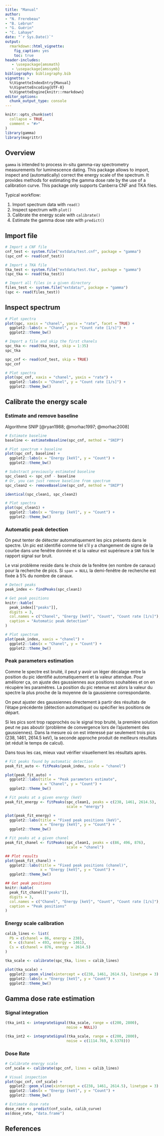 ```yaml
---
title: "Manual"
author:
- "N. Frerebeau"
- "B. Lebrun"
- "G. Guérin"
- "C. Lahaye"
date: "`r Sys.Date()`"
output:
  rmarkdown::html_vignette:
    fig_caption: yes
    toc: true
header-includes:
   - \usepackage{amsmath}
   - \usepackage{amssymb}
bibliography: bibliography.bib
vignette: >
  %\VignetteIndexEntry{Manual}
  %\VignetteEncoding{UTF-8}
  %\VignetteEngine{knitr::rmarkdown}
editor_options: 
  chunk_output_type: console
---
```


```r
knitr::opts_chunk$set(
  collapse = TRUE,
  comment = "#>"
)
library(gamma)
library(magrittr)
```

## Overview

`gamma` is intended to process in-situ gamma-ray spectrometry measurements for luminescence dating. This package allows to import, inspect and (automatically) correct the energy scale of the spectrum. It provides methods for estimating the gamma dose rate by the use of a calibration curve. This package only supports Canberra CNF and TKA files.

Typical workflow:

1. Import spectrum data with `read()`
2. Inspect spectrum with `plot()`
3. Calibrate the energy scale with `calibrate()`
4. Estimate the gamma dose rate with `predict()`

## Import file
```r
# Import a CNF file
cnf_test <- system.file("extdata/test.cnf", package = "gamma")
(spc_cnf <- read(cnf_test))

# Import a TKA file
tka_test <- system.file("extdata/test.tka", package = "gamma")
(spc_tka <- read(tka_test))

# Import all files in a given directory
files_test <- system.file("extdata/", package = "gamma")
(spc <- read(files_test))
```

## Inspect spectrum
```r
# Plot spectra
plot(spc, xaxis = "chanel", yaxis = "rate", facet = TRUE) +
  ggplot2::labs(x = "Chanel", y = "Count rate [1/s]") +
  ggplot2::theme_bw()
```

```r
# Import a file and skip the first chanels
spc_tka <- read(tka_test, skip = 1:35)
spc_tka

spc_cnf <- read(cnf_test, skip = TRUE)
spc_cnf

# Plot spectra
plot(spc_cnf, xaxis = "chanel", yaxis = "rate") +
  ggplot2::labs(x = "Chanel", y = "Count rate [1/s]") +
  ggplot2::theme_bw()
```

## Calibrate the energy scale
### Estimate and remove baseline
Algorithme SNIP [@ryan1988; @morhac1997; @morhac2008]

```r
# Estimate baseline
baseline <- estimateBaseline(spc_cnf, method = "SNIP")

# Plot spectrum + baseline
plot(spc_cnf, baseline) +
  ggplot2::labs(x = "Energy [keV]", y = "Count") +
  ggplot2::theme_bw()
```

```r
# Substract previously estimated baseline
spc_clean1 <- spc_cnf - baseline
# Or, you can just remove baseline from spectrum
spc_clean2 <- removeBaseline(spc_cnf, method = "SNIP")

identical(spc_clean1, spc_clean2)

# Plot spectra
plot(spc_clean1) +
  ggplot2::labs(x = "Energy [keV]", y = "Count") +
  ggplot2::theme_bw()
```

### Automatic peak detection
On peut tenter de détecter automatiquement les pics présents dans le spectre.
Un pic est identifié comme tel s'il y a changement de signe de la courbe dans une fenêtre donnée et si la valeur est supérieure a `SNR` fois le rapport signal sur bruit.

Le vrai problème reside dans le choix de la fenêtre (en nombre de canaux) pour la recherche de pics.
Si `span = NULL` la demi-fenêtre de recherche est fixée à 5% du nombre de canaux.

```r
# Detect peaks
peak_index <- findPeaks(spc_clean1)

# Get peak positions
knitr::kable(
  peak_index[["peaks"]],
  digits = 3,
  col.names = c("Chanel", "Energy [keV]", "Count", "Count rate [1/s]"),
  caption = "Automatic peak detection"
)

# Plot spectrum
plot(peak_index, xaxis = "chanel") +
  ggplot2::labs(x = "Chanel", y = "Count") +
  ggplot2::theme_bw()
```

### Peak parameters estimation
Comme le spectre est bruité, il peut y avoir un léger décalage entre la position du pic identifié automatiquement et la valeur attendue. Pour améliorer ça, on ajuste des gaussiennes aux positions souhaitées et on en récupère les paramètres. La position du pic retenue est alors la valeur du spectre la plus proche de la moyenne de la gaussienne correspondante.

On peut ajuster des gaussiennes directement à partir des résultats de l'étape précédente (détection automatique) ou spécifier les positions de départ.

Si les pics sont trop rapprochés ou le signal trop bruité, la première solution peut ne pas aboutir (problème de convergence lors de l'ajustement des gaussiennes). Dans la mesure où on est interessé par seulement trois pics (238, 1461, 2614.5 keV), la seconde approche produit de meilleurs résultats (et réduit le temps de calcul).

Dans tous les cas, mieux vaut vérifier visuellement les résultats après.

```r
# Fit peaks found by automatic detection
peak_fit_auto <- fitPeaks(peak_index, scale = "chanel")

plot(peak_fit_auto) +
  ggplot2::labs(title = "Peak parameters estimate", 
                x = "Chanel", y = "Count") +
  ggplot2::theme_bw()
```

```r
# Fit peaks at a given energy (keV)
peak_fit_energy <- fitPeaks(spc_clean1, peaks = c(238, 1461, 2614.5), 
                            scale = "energy")

plot(peak_fit_energy) +
  ggplot2::labs(title = "Fixed peak positions (keV)",
                x = "Energy [keV]", y = "Count") +
  ggplot2::theme_bw()

# Fit peaks at a given chanel
peak_fit_chanel <- fitPeaks(spc_clean1, peaks = c(86, 496, 876),
                            scale = "chanel")

## Plot results
plot(peak_fit_chanel) +
  ggplot2::labs(title = "Fixed peak positions (chanel)",
                x = "Energy [keV]", y = "Count") +
  ggplot2::theme_bw()

## Get peak positions
knitr::kable(
  peak_fit_chanel[["peaks"]],
  digits = 3,
  col.names = c("Chanel", "Energy [keV]", "Count", "Count rate [1/s]"),
  caption = "Peak positions"
)
```

### Energy scale calibration
```r
calib_lines <- list(
  Pb = c(chanel = 86, energy = 238),
  K = c(chanel = 493, energy = 1461),
  Cs = c(chanel = 876, energy = 2614.5)
)

tka_scale <- calibrate(spc_tka, lines = calib_lines)

plot(tka_scale) +
  ggplot2::geom_vline(xintercept = c(238, 1461, 2614.5), linetype = 3) +
  ggplot2::labs(x = "Energy [keV]", y = "Count") +
  ggplot2::theme_bw()
```

## Gamma dose rate estimation
### Signal integration
```r
(tka_int1 <- integrateSignal(tka_scale, range = c(200, 2800),
                            noise = NULL))

(tka_int2 <- integrateSignal(tka_scale, range = c(200, 2800), 
                            noise = c(1114.769, 0.5378)))
```

### Dose Rate
```r
# Calibrate energy scale
cnf_scale <- calibrate(spc_cnf, lines = calib_lines)

# Visual inspection
plot(spc_cnf, cnf_scale) +
  ggplot2::geom_vline(xintercept = c(238, 1461, 2614.5), linetype = 3) +
  ggplot2::labs(x = "Energy [keV]", y = "Count") +
  ggplot2::theme_bw()

# Estimate dose rate
dose_rate <- predict(cnf_scale, calib_curve)
as(dose_rate, "data.frame")
```

## References
